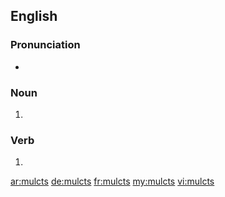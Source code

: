 ==English==

===Pronunciation===
* {{rhymes|ʌlkts|lang=en}}

===Noun===
{{head|en|noun plural form}}

# {{plural of|mulct|lang=en}}

===Verb===
{{head|en|verb form}}

# {{en-third-person singular of|mulct}}

[[ar:mulcts]]
[[de:mulcts]]
[[fr:mulcts]]
[[my:mulcts]]
[[vi:mulcts]]